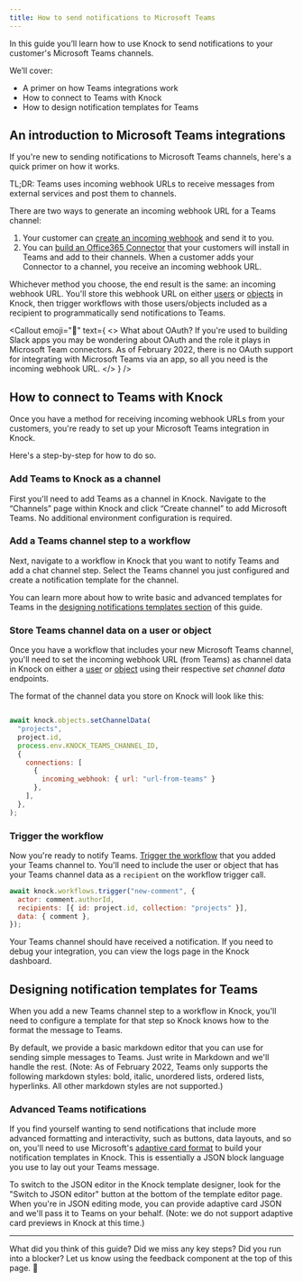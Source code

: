 ```yaml
---
title: How to send notifications to Microsoft Teams
---
```



In this guide you’ll learn how to use Knock to send notifications to your customer's Microsoft Teams channels.  

We’ll cover:

- A primer on how Teams integrations work
- How to connect to Teams with Knock
- How to design notification templates for Teams

## An introduction to Microsoft Teams integrations
If you're new to sending notifications to Microsoft Teams channels, here's a quick primer on how it works. 

TL;DR: Teams uses incoming webhook URLs to receive messages from external services and post them to channels. 

There are two ways to generate an incoming webhook URL for a Teams channel:
1. Your customer can [create an incoming webhook](https://docs.microsoft.com/en-us/microsoftteams/platform/webhooks-and-connectors/how-to/add-incoming-webhook) and send it to you. 
2. You can [build an Office365 Connector](https://docs.microsoft.com/en-us/microsoftteams/platform/webhooks-and-connectors/how-to/connectors-creating) that your customers will install in Teams and add to their channels. When a customer adds your Connector to a channel, you receive an incoming webhook URL. 

Whichever method you choose, the end result is the same: an incoming webhook URL. You'll store this webhook URL on either [users](/reference#users) or [objects](/reference#objects) in Knock, then trigger workflows with those users/objects included as a recipient to programmatically send notifications to Teams. 

<Callout 
  emoji="🌠" 
  text={
    <>
      <span className="font-bold">What about OAuth?</span> If you're used to building Slack apps you may be wondering about OAuth and the role it plays in Microsoft Team connectors. As of February 2022, there is no OAuth support for integrating with Microsoft Teams via an app, so all you need is the incoming webhook URL.
    </>
  }
/>


## How to connect to Teams with Knock
Once you have a method for receiving incoming webhook URLs from your customers, you're ready to set up your Microsoft Teams integration in Knock. 

Here's a step-by-step for how to do so. 

### Add Teams to Knock as a channel
First you'll need to add Teams as a channel in Knock. Navigate to the “Channels” page within Knock and click “Create channel” to add Microsoft Teams. No additional environment configuration is required. 

### Add a Teams channel step to a workflow
Next, navigate to a workflow in Knock that you want to notify Teams and add a chat channel step. Select the Teams channel you just configured and create a notification template for the channel. 

You can learn more about how to write basic and advanced templates for Teams in the [designing notifications templates section](/microsoft-teams#designing-notification-templates-for-teams) of this guide. 

### Store Teams channel data on a user or object
Once you have a workflow that includes your new Microsoft Teams channel, you'll need to set the incoming webhook URL (from Teams) as channel data in Knock on either a [user](/reference#set-user-channel-data) or [object](/reference#set-object-channel-data) using their respective _set channel data_ endpoints.

The format of the channel data you store on Knock will look like this:
```javascript Storing Teams webhook on an object

await knock.objects.setChannelData(
  "projects",
  project.id,
  process.env.KNOCK_TEAMS_CHANNEL_ID,
  {
    connections: [
      {
        incoming_webhook: { url: "url-from-teams" }
      },
    ],
  },
);
```

### Trigger the workflow 
Now you're ready to notify Teams. [Trigger the workflow](/send-notifications/triggering-workflows) that you added your Teams channel to. You'll need to include the user or object that has your Teams channel data as a `recipient` on the workflow trigger call. 

```javascript Trigger a workflow with an object recipient
await knock.workflows.trigger("new-comment", {
  actor: comment.authorId,
  recipients: [{ id: project.id, collection: "projects" }],
  data: { comment },
});
```

Your Teams channel should have received a notification. If you need to debug your integration, you can view the logs page in the Knock dashboard. 

## Designing notification templates for Teams
When you add a new Teams channel step to a workflow in Knock, you'll need to configure a template for that step so Knock knows how to the format the message to Teams. 

By default, we provide a basic markdown editor that you can use for sending simple messages to Teams. Just write in Markdown and we'll handle the rest. (Note: As of February 2022, Teams only supports the following markdown styles: bold, italic, unordered lists, ordered lists, hyperlinks. All other markdown styles are not supported.)

### Advanced Teams notifications
If you find yourself wanting to send notifications that include more advanced formatting and interactivity, such as buttons, data layouts, and so on, you'll need to use Microsoft's [adaptive card format](https://docs.microsoft.com/en-us/microsoftteams/platform/task-modules-and-cards/cards/cards-reference#adaptive-card) to build your notification templates in Knock. This is essentially a JSON block language you use to lay out your Teams message. 

To switch to the JSON editor in the Knock template designer, look for the "Switch to JSON editor" button at the bottom of the template editor page. When you're in JSON editing mode, you can provide adaptive card JSON and we'll pass it to Teams on your behalf. (Note: we do not support adaptive card previews in Knock at this time.)

---

What did you think of this guide? Did we miss any key steps? Did you run into a blocker? Let us know using the feedback component at the top of this page. 🙏
